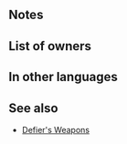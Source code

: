 {{Weapon Infobox
|tagid=SID_カツオ
|weaponName=Victorfish
|image=wep_ax091
|weaponType=Axe
|might=10
|range=1
|effect=At start of combat, if foe's HP ≥ 75%, grants Def+5 to unit and inflicts Def-5 on foe during combat, and also, if foe has Def bonus, grants bonus to unit's Def and inflicts penalty on foe's Def during combat = current bonus on foe's Def. Calculates each stat bonus independently.
|cost=200
|exclusive=0
|statModifiers=0,10,0,0,0
|required=Steel Axe
|next=
|promotionRarity=5
|promotionTier=1
|intID=2606
|sort=92000
|value=11
|timingID=1
|abilityID=243
|limit1ID=53
|properties=
}}
==Notes==
{{TemporaryBufffromBonus|source=foe}}
{{TemporaryDebufffromBonus|source=foe}}
==List of owners==
{{Skill Hero List}}
==In other languages==
{{OtherLanguages
|japanese=カツオ
|german=Thunfisch
|spanishEU=Pez ganador
|spanishLA=Pez ganador
|french=Bonite
|italian=Tonnetto
|chineseTW=鰹魚
|portuguese=Peixe vitorioso
}}
==See also==
{{See also skills|cond=Description LIKE '%if foe has%bonus%grants%inflicts%' AND Exclusive='1' AND WikiName NOT LIKE '%defier%'}}
* [[Skill families/Weapons#Defier's|Defier's Weapons]]
{{Weapons Navbox}}